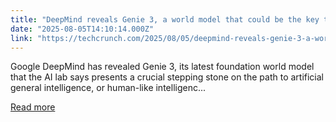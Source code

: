 ```yaml
---
title: "DeepMind reveals Genie 3, a world model that could be the key to reaching AGI"
date: "2025-08-05T14:10:14.000Z"
link: "https://techcrunch.com/2025/08/05/deepmind-reveals-genie-3-a-world-model-that-could-be-the-key-to-reaching-agi/"
---
```


Google DeepMind has revealed Genie 3, its latest foundation world model that the AI lab says presents a crucial stepping stone on the path to artificial general intelligence, or human-like intelligenc...

[Read more](https://techcrunch.com/2025/08/05/deepmind-reveals-genie-3-a-world-model-that-could-be-the-key-to-reaching-agi/)
